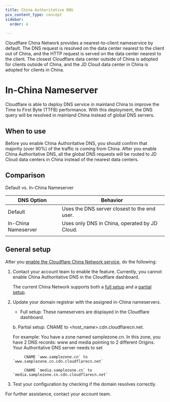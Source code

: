 ```yaml
---
title: China Authoritative DNS
pcx_content_type: concept
sidebar:
  order: 4

---
```



Cloudflare China Network provides a nearest-to-client nameservice by default. The DNS request is resolved on the data center nearest to the client out of China, and the HTTP request is served on the data center nearest to the client. The closest Cloudflare data center outside of China is adopted for clients outside of China, and the JD Cloud data center in China is adopted for clients in China.


# In-China Nameserver

Cloudflare is able to deploy DNS service in mainland China to improve the Time to First Byte (TTFB) performance. With this deployment, the DNS query will be resolved in mainland China instead of global DNS servers.


## When to use

Before you enable China Authoritative DNS, you should confirm that majority (over 90%) of the traffic is coming from China. After you enable China Authoritative DNS, all the global DNS requests will be routed to JD Cloud data centers in China instead of the nearest data centers.

## Comparison

Default vs. In-China Nameserver

| **DNS Option**          | **Behavior** |
|---------------------|---------------|
| Default             | Uses the DNS server closest to the end user. |
| In-China Nameserver | Uses only DNS in China, operated by JD Cloud. |
|                     |               |



## General setup

After you [enable the Cloudflare China Network service](/china-network/get-started/), do the following:

1. Contact your account team to enable the feature. Currently, you cannot enable China Authoritative DNS in the Cloudflare dashboard.

    The current China Network supports both a [full setup](/dns/zone-setups/full-setup/) and a [partial setup](/dns/zone-setups/partial-setup/).
2. Update your domain registrar with the assigned in-China nameservers.

   * Full setup: These nameservers are displayed in the Cloudflare dashboard.

    b. Partial setup: CNAME to \<host_name\>.cdn.cloudflarecn.net.

    For example:
            You have a zone named samplezone.cn. In this zone, you have 2 DNS records: www and media pointing to 2 different Origins. Your Authoritative DNS server needs to set

            CNAME `www.samplezone.cn` to `www.samplezone.cn.cdn.cloudflarecn.net`

            CNAME `media.samplezone.cn` to `media.samplezone.cn.cdn.cloudflarecn.net`

3. Test your configuration by checking if the domain resolves correctly.


For further assistance, contact your account team.

